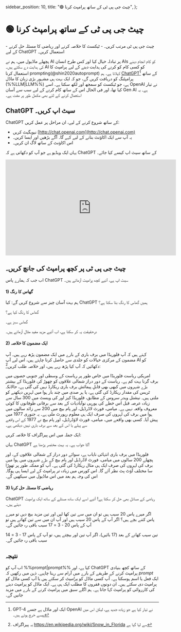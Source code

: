   sidebar_position: 10,
  title: "🟢 چیٹ جی پی ٹی کے ساتھ پرامپٹ کرنا",
};

# 🟢 چیٹ جی پی ٹی کے ساتھ پرامپٹ کرنا

<Takeaways>
  - چیٹ جی پی ٹی مرتب کریں۔ - ٹیکسٹ کا خلاصہ کرنے اور ریاضی کا مسئلہ حل کرنے کے
  لیے ChatGPT استعمال کریں۔
</Takeaways>

پچھلے ماڈیول میں، ہم نے AI پر تبادلہ خیال کیا اور کس طرح انسان AIs کو کام انجام دینے کی ہدایت دے سکتے ہیں۔
AI کو کسی کام کو کرنے کی ہدایت دینے کے لیے پرامپٹ کا استعمال کرنا prompting(@shin2020autoprompt) کہلاتا ہے۔ ہم [ChatGPT](http://chat.openai.com)[^a] کے ساتھ پرامپٹنگ کو دریافت کریں گے، جو کہ ایک بہت ہی مشہور بڑی زبان کا ماڈل (%%LLM|LLM%%) ہے، جو ٹیکسٹ کو سمجھ اور لکھ سکتا ہے۔ اسے OpenAI نے تیار کیا تھا، اور فی الحال اس کے ساتھ کام کرنے کے لیے سب سے آسان Gen AI ہے۔ یہ استعمال کرنے کے لئے بھی مکمل طور پر مفت ہے۔

## ChatGPT سیٹ اپ کریں۔

ChatGPT کے ساتھ شروع کرنے کے لیے، ان مراحل پر عمل کریں:

- نیویگیٹ کریں [http://chat.openai.com](http://chat.openai.com)
- یہ آپ سے ایک اکاؤنٹ بنانے کے لیے کہے گا۔ آگے بڑھیں اور ایسا کریں۔
- اس اکاؤنٹ کے ساتھ لاگ ان کریں۔

یہاں ایک ویڈیو ہے جو آپ کو دکھاتی ہے کہ ChatGPT کے ساتھ سیٹ اپ کیسے کیا جائے۔

<iframe
  width="560"
  height="315"
  src="https://www.youtube.com/embed/FMEzy2jo84c"
  title="YouTube video player"
  frameBorder="0"
  allow="accelerometer; autoplay; clipboard-write; encrypted-media; gyroscope; picture-in-picture; web-share"
  allowFullScreen
></iframe>

## چیٹ جی پی ٹی پر کچھ پرامپٹ کی جانچ کریں۔

اب جب کہ ہمارے پاس ChatGPT سیٹ اپ ہے، آئیے کچھ پرامپٹ آزماتے ہیں۔

#### 1) گھاس کا رنگ

ہم بہت آسان چیز سے شروع کریں گے: کیا ChatGPT ہمیں گھاس کا رنگ بتا سکتا ہے؟

<AIInput>گھاس کا رنگ کیا ہے؟</AIInput>

<AIOutput>گھاس سبز ہے۔</AIOutput>

درحقیقت یہ کر سکتا ہے، اب آئیے مزید مفید مثال آزماتے ہیں۔

#### 2) ایک مضمون کا خلاصہ

کہتے ہیں کہ آپ فلوریڈا میں برف باری کے بارے میں ایک مضمون پڑھ رہے ہیں۔ آپ مضمون کے مرکزی خیالات کو جلدی سے حاصل کرنا چاہتے ہیں، اس لیے آپ AI کو دکھائیں کہ آپ کیا پڑھ رہے ہیں، اور خلاصہ طلب کریں[^b]:

<AIInput>
امریکی ریاست فلوریڈا میں خاص طور پر ریاست کے وسطی اور جنوبی حصوں میں برف گرنا بہت کم ہے۔ ریاست کے دور دراز شمالی علاقوں کو چھوڑ کر، فلوریڈا کے بیشتر بڑے شہروں میں کبھی بھی قابلِ پیمائش برف باری ریکارڈ نہیں کی گئی ہے، حالانکہ ٹریس کی مقدار ریکارڈ کی گئی ہے، یا ہر صدی میں چند بار ہوا میں لہریں دیکھنے کو ملتی ہیں۔ نیشنل ویدر سروس کے مطابق، فلوریڈا کیز اور کی ویسٹ میں 300 سال سے زیادہ عرصہ قبل اس خطے کی یورپی نوآبادیات کے بعد سے برفانی طوفانوں کا کوئی معروف واقعہ نہیں ہے۔ میامی، فورٹ لاڈرڈیل، اور پام بیچ میں 200 سے زائد سالوں میں ہوا میں برف کی لہروں کی صرف ایک ہی معلوم رپورٹ ملی ہے۔ یہ جنوری 1977 میں پیش آیا۔ کسی بھی واقعے میں، میامی، فورٹ لاؤڈرڈیل، اور پام بیچ نے 1977 کے اس واقعے سے پہلے یا اس کے بعد سے برف باری نہیں دیکھی ہے۔

ایک جملہ میں اس پیراگراف کا خلاصہ کریں:

</AIInput>

یہاں ChatGPT کا جواب ہے۔ یہ بہت مختصر پڑھنا ہے!

<AIOutput>
  فلوریڈا میں برف باری انتہائی نایاب ہے، سوائے دور دراز کے شمالی علاقوں کے، اور
  پچھلے 200 سالوں میں میامی، فورٹ لاڈرڈیل اور پام بیچ کے بڑے شہروں میں ہوا میں
  برف کی لہروں کی صرف ایک ہی مثال ریکارڈ کی گئی ہے۔
</AIOutput>

<Caution>
  آپ کو ممکنہ طور پر تھوڑا سا مختلف آؤٹ پٹ نظر آئے گا۔ اس کورس میں زیادہ تر
  پرامپٹ کے لیے ایسا ہی ہوگا۔ اس کی وجہ ہم بعد میں اس ماڈیول میں سیکھیں گے۔
</Caution>

#### 3) ریاضی کا مسئلہ حل کرنا

ChatGPT ریاضی کے مسائل بھی حل کر سکتا ہے! آئیے اسے ایک سادہ مسئلے کے ساتھ ایک پرامپٹ دیتے ہیں۔

<AIInput>
  اگر میرے پاس 20 سیب ہیں تو ان میں سے تین کھا لیں اور تین مزید بیچ دیں تو میرے
  پاس کتنے بچے ہیں؟
</AIInput>

<AIOutput>
اگر آپ کے پاس 20 سیب ہیں اور آپ ان میں سے تین کھاتے ہیں تو آپ کے پاس 20 - 3 = 17 سیب باقی رہ جائیں گے۔

تین سیب کھانے کے بعد (17 بائیں)، اگر آپ تین اور بیچتے ہیں، تو آپ کے پاس 17 - 3 = 14 سیب باقی رہ جائیں گے۔

</AIOutput>

## نتیجہ

اب آپ کو %%prompt|prompt%% کیا ہے، اور ChatGPT کے ساتھ کچھ بنیادی پرامپٹ کرنے کے طریقے کے بارے میں آرام سے رہنا چاہیے۔
ذہن میں رکھیں کہ _prompt_ ایک فعل یا اسم ہوسکتا ہے۔ آپ کسی ماڈل کو _پرامپٹ_ کر سکتے ہیں یا آپ کسی ماڈل کو پرامپٹ _دی_ سکتے ہیں۔ ان دونوں فقروں کا مطلب ایک ہی ہے۔ ایک ماڈل کو پرامپٹ دینے کی کارروائی کو پرامپٹ کہا جاتا ہے۔ ہم اگلے سبق میں پرامپٹ کرنے کے بارے میں مزید جانیں گے۔

[^a]: GPT-4 ایک اور ماڈل ہے جسے OpenAI نے تیار کیا ہے جو زیادہ جدید ہے، لیکن اس میں پیسے خرچ ہوتے ہیں۔
[^b]: یہ پیراگراف https://en.wikipedia.org/wiki/Snow_in_Florida سے لیا گیا ہے
